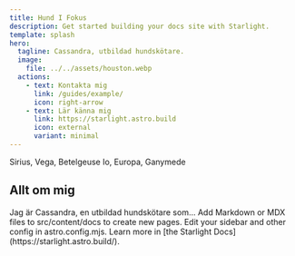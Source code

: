 ```yaml
---
title: Hund I Fokus
description: Get started building your docs site with Starlight.
template: splash
hero:
  tagline: Cassandra, utbildad hundskötare.
  image:
    file: ../../assets/houston.webp
  actions:
    - text: Kontakta mig
      link: /guides/example/
      icon: right-arrow
    - text: Lär känna mig
      link: https://starlight.astro.build
      icon: external
      variant: minimal
---
```


<Tabs>
  <TabItem label="Stars">Sirius, Vega, Betelgeuse</TabItem>
  <TabItem label="Moons">Io, Europa, Ganymede</TabItem>
</Tabs>


## Allt om mig

<CardGrid stagger>
	<Card title="Vem är jag?" icon="pencil">
		Jag är Cassandra, en utbildad hundskötare som...
	</Card>
	<Card title="Kontakta mig" icon="add-document">
		Add Markdown or MDX files to src/content/docs to create new pages.
	</Card>
	<Card title="Mina erfarenheter" icon="setting">
		Edit your sidebar and other config in astro.config.mjs.
	</Card>
	<Card title="Vovvarna" icon="open-book">
		Learn more in [the Starlight Docs](https://starlight.astro.build/).
	</Card>
</CardGrid>
